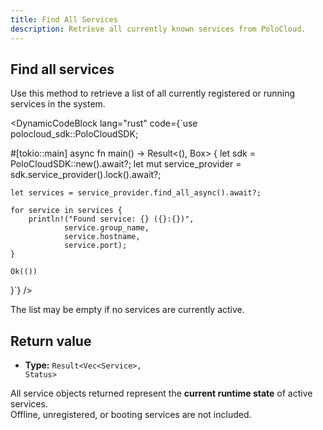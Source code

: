 ```yaml
---
title: Find All Services
description: Retrieve all currently known services from PoloCloud.
---
```



## Find all services

Use this method to retrieve a list of all currently registered or running services in the system.

<DynamicCodeBlock
  lang="rust"
  code={`use polocloud_sdk::PoloCloudSDK;

#[tokio::main]
async fn main() -> Result<(), Box<dyn std::error::Error>> {
    let sdk = PoloCloudSDK::new().await?;
    let mut service_provider = sdk.service_provider().lock().await?;
    
    let services = service_provider.find_all_async().await?;
    
    for service in services {
        println!("Found service: {} ({}:{})", 
                service.group_name, 
                service.hostname, 
                service.port);
    }
    
    Ok(())
}`}
/>

<Callout type="info">
  The list may be empty if no services are currently active.
</Callout>

## Return value

- **Type:** <code>Result&lt;Vec&lt;Service&gt;, Status&gt;</code>

All service objects returned represent the **current runtime state** of active services.  
Offline, unregistered, or booting services are not included.
